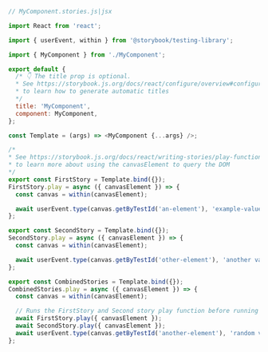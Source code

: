```js
// MyComponent.stories.js|jsx

import React from 'react';

import { userEvent, within } from '@storybook/testing-library';

import { MyComponent } from './MyComponent';

export default {
  /* 👇 The title prop is optional.
  * See https://storybook.js.org/docs/react/configure/overview#configure-story-loading
  * to learn how to generate automatic titles
  */
  title: 'MyComponent',
  component: MyComponent,
};

const Template = (args) => <MyComponent {...args} />;

/*
* See https://storybook.js.org/docs/react/writing-stories/play-function#working-with-the-canvas
* to learn more about using the canvasElement to query the DOM
*/
export const FirstStory = Template.bind({});
FirstStory.play = async ({ canvasElement }) => {
  const canvas = within(canvasElement);

  await userEvent.type(canvas.getByTestId('an-element'), 'example-value');
};

export const SecondStory = Template.bind({});
SecondStory.play = async ({ canvasElement }) => {
  const canvas = within(canvasElement);

  await userEvent.type(canvas.getByTestId('other-element'), 'another value');
};

export const CombinedStories = Template.bind({});
CombinedStories.play = async ({ canvasElement }) => {
  const canvas = within(canvasElement);

  // Runs the FirstStory and Second story play function before running this story's play function
  await FirstStory.play({ canvasElement });
  await SecondStory.play({ canvasElement });
  await userEvent.type(canvas.getByTestId('another-element'), 'random value');
};
```